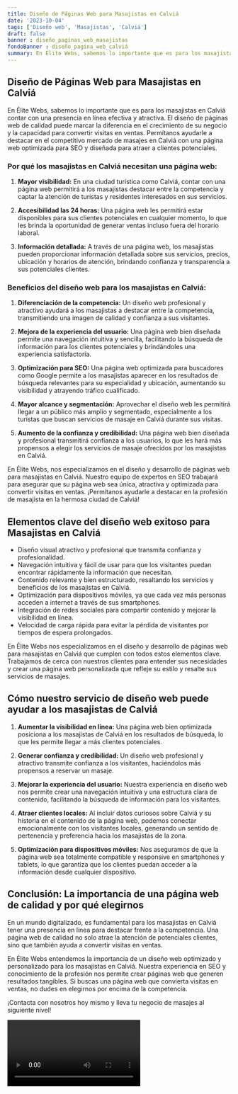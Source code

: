 ```yaml
---
title: Diseño de Páginas Web para Masajistas en Calviá
date: '2023-10-04'
tags: ['Diseño web', 'Masajistas', 'Calviá']
draft: false
banner : diseño_paginas_web_masajistas
fondoBanner : diseño_pagina_web_calviá
summary: En Élite Webs, sabemos lo importante que es para los masajistas en Calviá contar con una presencia en línea efectiva y atractiva. El diseño de páginas web de calidad puede marcar la diferencia en el crecimiento de su negocio y la capacidad para convertir visitas en ventas. Permítanos ayudarle a destacar en el competitivo mercado de masajes en Calviá con una página web optimizada para SEO y diseñada para atraer a clientes potenciales.
---
```


## **Diseño de Páginas Web para Masajistas en Calviá**

En Élite Webs, sabemos lo importante que es para los masajistas en Calviá contar con una presencia en línea efectiva y atractiva. El diseño de páginas web de calidad puede marcar la diferencia en el crecimiento de su negocio y la capacidad para convertir visitas en ventas. Permítanos ayudarle a destacar en el competitivo mercado de masajes en Calviá con una página web optimizada para SEO y diseñada para atraer a clientes potenciales.

### **Por qué los masajistas en Calviá necesitan una página web:**

1. **Mayor visibilidad:** En una ciudad turística como Calviá, contar con una página web permitirá a los masajistas destacar entre la competencia y captar la atención de turistas y residentes interesados en sus servicios.

2. **Accesibilidad las 24 horas:** Una página web les permitirá estar disponibles para sus clientes potenciales en cualquier momento, lo que les brinda la oportunidad de generar ventas incluso fuera del horario laboral. 

3. **Información detallada:** A través de una página web, los masajistas pueden proporcionar información detallada sobre sus servicios, precios, ubicación y horarios de atención, brindando confianza y transparencia a sus potenciales clientes.

### **Beneficios del diseño web para los masajistas en Calviá:**

1. **Diferenciación de la competencia:** Un diseño web profesional y atractivo ayudará a los masajistas a destacar entre la competencia, transmitiendo una imagen de calidad y confianza a sus visitantes.

2. **Mejora de la experiencia del usuario:** Una página web bien diseñada permite una navegación intuitiva y sencilla, facilitando la búsqueda de información para los clientes potenciales y brindándoles una experiencia satisfactoria.

3. **Optimización para SEO:** Una página web optimizada para buscadores como Google permite a los masajistas aparecer en los resultados de búsqueda relevantes para su especialidad y ubicación, aumentando su visibilidad y atrayendo tráfico cualificado.

4. **Mayor alcance y segmentación:** Aprovechar el diseño web les permitirá llegar a un público más amplio y segmentado, especialmente a los turistas que buscan servicios de masaje en Calviá durante sus visitas.

5. **Aumento de la confianza y credibilidad:** Una página web bien diseñada y profesional transmitirá confianza a los usuarios, lo que les hará más propensos a elegir los servicios de masaje ofrecidos por los masajistas en Calviá.

En Élite Webs, nos especializamos en el diseño y desarrollo de páginas web para masajistas en Calviá. Nuestro equipo de expertos en SEO trabajará para asegurar que su página web sea única, atractiva y optimizada para convertir visitas en ventas. ¡Permítanos ayudarle a destacar en la profesión de masajista en la hermosa ciudad de Calviá!

<GifSeo />

<Cta />

## Elementos clave del diseño web exitoso para Masajistas en Calviá

- Diseño visual atractivo y profesional que transmita confianza y profesionalidad.
- Navegación intuitiva y fácil de usar para que los visitantes puedan encontrar rápidamente la información que necesitan.
- Contenido relevante y bien estructurado, resaltando los servicios y beneficios de los masajistas en Calviá.
- Optimización para dispositivos móviles, ya que cada vez más personas acceden a internet a través de sus smartphones.
- Integración de redes sociales para compartir contenido y mejorar la visibilidad en línea.
- Velocidad de carga rápida para evitar la pérdida de visitantes por tiempos de espera prolongados.

En Élite Webs nos especializamos en el diseño y desarrollo de páginas web para masajistas en Calviá que cumplen con todos estos elementos clave. Trabajamos de cerca con nuestros clientes para entender sus necesidades y crear una página web personalizada que refleje su estilo y resalte sus servicios de masajes.

## Cómo nuestro servicio de diseño web puede ayudar a los masajistas de Calviá

1. **Aumentar la visibilidad en línea:** Una página web bien optimizada posiciona a los masajistas de Calviá en los resultados de búsqueda, lo que les permite llegar a más clientes potenciales.

2. **Generar confianza y credibilidad:** Un diseño web profesional y atractivo transmite confianza a los visitantes, haciéndolos más propensos a reservar un masaje.

3. **Mejorar la experiencia del usuario:** Nuestra experiencia en diseño web nos permite crear una navegación intuitiva y una estructura clara de contenido, facilitando la búsqueda de información para los visitantes.

4. **Atraer clientes locales:** Al incluir datos curiosos sobre Calviá y su historia en el contenido de la página web, podemos conectar emocionalmente con los visitantes locales, generando un sentido de pertenencia y preferencia hacia los masajistas de la zona.

5. **Optimización para dispositivos móviles:** Nos aseguramos de que la página web sea totalmente compatible y responsive en smartphones y tablets, lo que garantiza que los clientes puedan acceder a la información desde cualquier dispositivo.

## Conclusión: La importancia de una página web de calidad y por qué elegirnos

En un mundo digitalizado, es fundamental para los masajistas en Calviá tener una presencia en línea para destacar frente a la competencia. Una página web de calidad no solo atrae la atención de potenciales clientes, sino que también ayuda a convertir visitas en ventas.

En Élite Webs entendemos la importancia de un diseño web optimizado y personalizado para los masajistas en Calviá. Nuestra experiencia en SEO y conocimiento de la profesión nos permite crear páginas web que generen resultados tangibles. Si buscas una página web que convierta visitas en ventas, no dudes en elegirnos por encima de la competencia.

¡Contacta con nosotros hoy mismo y lleva tu negocio de masajes al siguiente nivel!

<Video />

<CtaBot job='Masajistas' city='Calviá'/>

<Gmaps query='Calviá+españa+maps' />